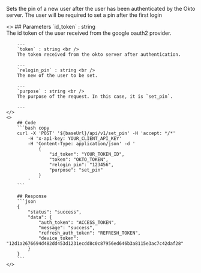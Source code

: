 
Sets the pin of a new user after the user has been authenticated by the Okto server. The user will be required to set a pin after the first login

<ColumnLayout>
    <>
        ## Parameters
        `id_token` : string <br />
        The id token of the user received from the google oauth2 provider.

        ---
        `token` : string <br />
        The token received from the okto server after authentication.

        ---
        `relogin_pin` : string <br />
        The new of the user to be set.

        ---
        `purpose` : string <br />
        The purpose of the request. In this case, it is `set_pin`.

        ---
    </>
    <>
        ## Code
        ```bash copy
        curl -X 'POST' '${baseUrl}/api/v1/set_pin' -H 'accept: */*'
            -H 'x-api-key: YOUR_CLIENT_API_KEY' 
            -H 'Content-Type: application/json' -d '
                {
                    "id_token": "YOUR_TOKEN_ID",
                    "token": "OKTO_TOKEN",
                    "relogin_pin": "123456",
                    "purpose": "set_pin"
                }
            '
        ```

        ## Response
        ```json
        {
            "status": "success",
            "data": {
                "auth_token": "ACCESS_TOKEN",
                "message": "success",
                "refresh_auth_token": "REFRESH_TOKEN",
                "device_token": "12d1a2676694d482dd453d1231ecdd8c0c87956ed646b3a8115e3ac7c42daf28"
            }
        }
        ```
    </>
</ColumnLayout>